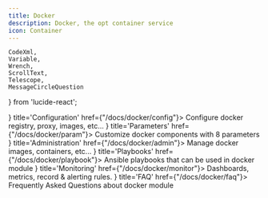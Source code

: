 ```yaml
---
title: Docker
description: Docker, the opt container service
icon: Container
---
```



    CodeXml,
    Variable,
    Wrench,
    ScrollText,
    Telescope,
    MessageCircleQuestion
} from 'lucide-react';


<Cards>
    <Card icon={<CodeXml className="text-sky-700"/>} title='Configuration' href={"/docs/docker/config"}>
        Configure docker registry, proxy, images, etc...
    </Card>
    <Card icon={<Variable className="text-amber-500"/>} title='Parameters' href={"/docs/docker/param"}>
        Customize docker components with 8 parameters
    </Card>
    <Card icon={<Wrench className={"text-violet-500"}/>} title='Administration' href={"/docs/docker/admin"}>
        Manage docker images, containers, etc...
    </Card>
    <Card icon={<ScrollText className="text-blue-400"/>} title='Playbooks' href={"/docs/docker/playbook"}>
        Ansible playbooks that can be used in docker module
    </Card>
    <Card icon={<Telescope className="text-orange-600"/>} title='Monitoring' href={"/docs/docker/monitor"}>
        Dashboards, metrics, record & alerting rules.
    </Card>
    <Card icon={<MessageCircleQuestion className="text-emerald-600"/>} title='FAQ' href={"/docs/docker/faq"}>
        Frequently Asked Questions about docker module
    </Card>
</Cards>
